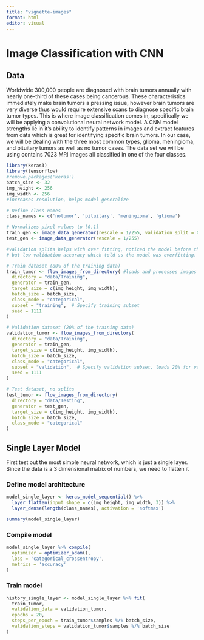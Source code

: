 ```yaml
---
title: "vignette-images"
format: html
editor: visual
---
```


# Image Classification with CNN

## Data

Worldwide 300,000 people are diagnosed with brain tumors annually with nearly one-third of these cases being cancerous. These characteristics immediately make brain tumors a pressing issue, however brain tumors are very diverse thus would require extensive scans to diagnose specific brain tumor types. This is where image classification comes in, specifically we will be applying a convolutional neural network model. A CNN model strengths lie in it's ability to identify patterns in images and extract features from data which is great for identifying specific brain tumors. In our case, we will be dealing with the three most common types, glioma, meningioma, and pituitary tumors as well as no tumor cases. The data set we will be using contains 7023 MRI images all classified in one of the four classes.

```r
library(keras3)
library(tensorflow)
#remove.packages('keras')
batch_size <- 32
img_height <- 256
img_width <- 256
#increases resolution, helps model generalize

# Define class names
class_names <- c('notumor', 'pituitary', 'meningioma', 'glioma')

# Normalizes pixel values to [0,1]
train_gen <- image_data_generator(rescale = 1/255, validation_split = 0.2)  # Include validation split
test_gen <- image_data_generator(rescale = 1/255)

#validation splits helps with over fitting, noticed the model before the split had a high accuracy 
# but low validation accuracy which told us the model was overfitting.

# Train dataset (80% of the training data)
train_tumor <- flow_images_from_directory( #loads and processes images from directory
  directory = "data/Training",
  generator = train_gen,
  target_size = c(img_height, img_width),
  batch_size = batch_size,
  class_mode = "categorical",
  subset = "training",  # Specify training subset
  seed = 1111
)

# Validation dataset (20% of the training data)
validation_tumor <- flow_images_from_directory(
  directory = "data/Training",
  generator = train_gen,
  target_size = c(img_height, img_width),
  batch_size = batch_size,
  class_mode = "categorical",
  subset = "validation",  # Specify validation subset, loads 20% for validation
  seed = 1111
)

# Test dataset, no splits
test_tumor <- flow_images_from_directory(
  directory = "data/Testing",
  generator = test_gen,
  target_size = c(img_height, img_width),
  batch_size = batch_size,
  class_mode = "categorical"
)
```

## Single Layer Model

First test out the most simple neural network, which is just a single layer. Since the data is a 3 dimensional matrix of numbers, we need to flatten it 

### Define model architecture
```r
model_single_layer <- keras_model_sequential() %>%
  layer_flatten(input_shape = c(img_height, img_width, 3)) %>%
  layer_dense(length(class_names), activation = 'softmax')

summary(model_single_layer)
```

### Compile model
```r
model_single_layer %>% compile(
  optimizer = optimizer_adam(),
  loss = 'categorical_crossentropy',
  metrics = 'accuracy'
)
```

### Train model
```r
history_single_layer <- model_single_layer %>% fit(
  train_tumor,
  validation_data = validation_tumor,
  epochs = 20,
  steps_per_epoch = train_tumor$samples %/% batch_size,
  validation_steps = validation_tumor$samples %/% batch_size
)
```









